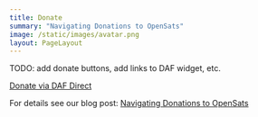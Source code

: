 ```yaml
---
title: Donate
summary: "Navigating Donations to OpenSats"
image: /static/images/avatar.png
layout: PageLayout
---
```


TODO: add donate buttons, add links to DAF widget, etc.

[Donate via DAF Direct](https://www.dafdirect.org/DAFDirect/daflink?_dafdirect_settings=ODUyNzIyMjQ5XzIxMTFfMjU4NjM2NDMtZGUxYS00Yjc1LTk4NGEtM2U0MTg5ZjZjZmEz&designatedText=&amountValue=)

For details see our blog post: [Navigating Donations to OpenSats](/blog/donating-to-opensats)